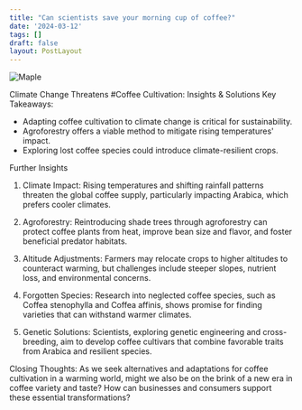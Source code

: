 ```yaml
---
title: "Can scientists save your morning cup of coffee?"
date: '2024-03-12'
tags: []
draft: false
layout: PostLayout
---
```


<div className="flex justify-center">
  <div className="my-1 w-full px-2 xl:my-1 xl:w-1/2 xl:px-2">
    <img src="https://willpolesa.pythonanywhere.com/static/podcast_thumbnails/thumbnailreccEgw9CV8So8Ta2.jpg" alt="Maple" className="mx-auto h-58 w-auto" />
  </div>
</div>

Climate Change Threatens #Coffee Cultivation: Insights & Solutions
Key Takeaways:
- Adapting coffee cultivation to climate change is critical for sustainability.
- Agroforestry offers a viable method to mitigate rising temperatures' impact.
- Exploring lost coffee species could introduce climate-resilient crops.

Further Insights
1. Climate Impact:
Rising temperatures and shifting rainfall patterns threaten the global coffee supply, particularly impacting Arabica, which prefers cooler climates.

2. Agroforestry:
Reintroducing shade trees through agroforestry can protect coffee plants from heat, improve bean size and flavor, and foster beneficial predator habitats.

3. Altitude Adjustments:
Farmers may relocate crops to higher altitudes to counteract warming, but challenges include steeper slopes, nutrient loss, and environmental concerns.

4. Forgotten Species:
Research into neglected coffee species, such as Coffea stenophylla and Coffea affinis, shows promise for finding varieties that can withstand warmer climates.

5. Genetic Solutions:
Scientists, exploring genetic engineering and cross-breeding, aim to develop coffee cultivars that combine favorable traits from Arabica and resilient species.

Closing Thoughts:
As we seek alternatives and adaptations for coffee cultivation in a warming world, might we also be on the brink of a new era in coffee variety and taste? How can businesses and consumers support these essential transformations?
